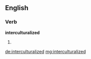 ==English==

===Verb===
'''interculturalized'''

# {{past of|interculturalize}}

[[de:interculturalized]]
[[mg:interculturalized]]